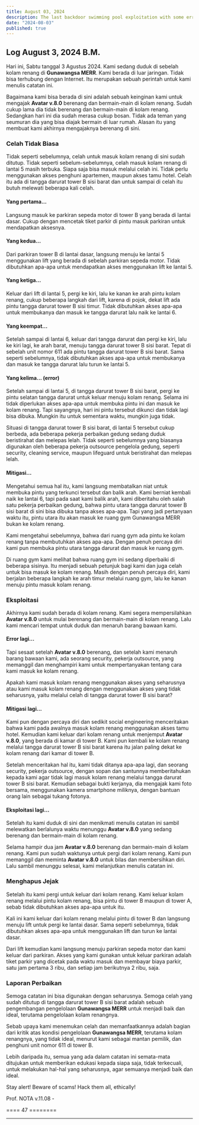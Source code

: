 ```yaml
---
title: August 03, 2024
description: The last backdoor swimming pool exploitation with some errors here and there.
date: "2024-08-03"
published: true
---
```


## Log August 3, 2024 B.M.

Hari ini, Sabtu tanggal 3 Agustus 2024. Kami sedang duduk di sebelah kolam renang di **Gunawangsa MERR**. Kami berada di luar jaringan. Tidak bisa terhubung dengan Internet. Itu merupakan sebuah perintah untuk kami menulis catatan ini.

Bagaimana kami bisa berada di sini adalah sebuah keinginan kami untuk mengajak **Avatar v.8.0** berenang dan bermain-main di kolam renang. Sudah cukup lama dia tidak berenang dan bermain-main di kolam renang. Sedangkan hari ini dia sudah merasa cukup bosan. Tidak ada teman yang seumuran dia yang bisa diajak bermain di luar rumah. Alasan itu yang membuat kami akhirnya mengajaknya berenang di sini.

### Celah Tidak Biasa

Tidak seperti sebelumnya, celah untuk masuk kolam renang di sini sudah ditutup. Tidak seperti sebelum-sebelumnya, celah masuk kolam renang di lantai 5 masih terbuka. Siapa saja bisa masuk melalui celah ini. Tidak perlu menggunakan akses penghuni apartemen, maupun akses tamu hotel. Celah itu ada di tangga darurat tower B sisi barat dan untuk sampai di celah itu butuh melewati beberapa kali celah.

#### Yang pertama...

Langsung masuk ke parkiran sepeda motor di tower B yang berada di lantai dasar. Cukup dengan mencetak tiket parkir di pintu masuk parkiran untuk mendapatkan aksesnya.

#### Yang kedua...

Dari parkiran tower B di lantai dasar, langsung menuju ke lantai 5 menggunakan lift yang berada di sebelah parkiran sepeda motor. Tidak dibutuhkan apa-apa untuk mendapatkan akses menggunakan lift ke lantai 5.

#### Yang ketiga...

Keluar dari lift di lantai 5, pergi ke kiri, lalu ke kanan ke arah pintu kolam renang, cukup beberapa langkah dari lift, karena di pojok, dekat lift ada pintu tangga darurat tower B sisi timur. Tidak dibutuhkan akses apa-apa untuk membukanya dan masuk ke tangga darurat lalu naik ke lantai 6.

#### Yang keempat...

Setelah sampai di lantai 6, keluar dari tangga darurat dan pergi ke kiri, lalu ke kiri lagi, ke arah barat, menuju tangga darurat tower B sisi barat. Tepat di sebelah unit nomor 611 ada pintu tangga darurat tower B sisi barat. Sama seperti sebelumnya, tidak dibutuhkan akses apa-apa untuk membukanya dan masuk ke tangga darurat lalu turun ke lantai 5.

#### Yang kelima... (error)

Setelah sampai di lantai 5, di tangga darurat tower B sisi barat, pergi ke pintu selatan tangga darurat untuk keluar menuju kolam renang. Selama ini tidak diperlukan akses apa-apa untuk membuka pintu ini dan masuk ke kolam renang. Tapi sayangnya, hari ini pintu tersebut dikunci dan tidak lagi bisa dibuka. Mungkin itu untuk sementara waktu, mungkin juga tidak.

Situasi di tangga darurat tower B sisi barat, di lantai 5 tersebut cukup berbeda, ada beberapa pekerja perbaikan gedung sedang duduk beristirahat dan melepas lelah. Tidak seperti sebelumnya yang biasanya digunakan oleh beberapa pekerja outsource pengelola gedung, seperti security, cleaning service, maupun lifeguard untuk beristirahat dan melepas lelah.

#### Mitigasi...

Mengetahui semua hal itu, kami langsung membatalkan niat untuk membuka pintu yang terkunci tersebut dan balik arah. Kami berniat kembali naik ke lantai 6, tapi pada saat kami balik arah, kami diberitahu oleh salah satu pekerja perbaikan gedung, bahwa pintu utara tangga darurat tower B sisi barat di sini bisa dibuka tanpa akses apa-apa. Tapi yang jadi pertanyaan waktu itu, pintu utara itu akan masuk ke ruang gym Gunawangsa MERR bukan ke kolam renang.

Kami mengetahui sebelumnya, bahwa dari ruang gym ada pintu ke kolam renang tanpa membutuhkan akses apa-apa. Dengan penuh percaya diri kami pun membuka pintu utara tangga darurat dan masuk ke ruang gym.

Di ruang gym kami melihat bahwa ruang gym ini sedang diperbaiki di beberapa sisinya. Itu menjadi sebuah petunjuk bagi kami dan juga celah untuk bisa masuk ke kolam renang. Masih dengan penuh percaya diri, kami berjalan beberapa langkah ke arah timur melalui ruang gym, lalu ke kanan menuju pintu masuk kolam renang.

### Eksploitasi

Akhirnya kami sudah berada di kolam renang. Kami segera mempersilahkan **Avatar v.8.0** untuk mulai berenang dan bermain-main di kolam renang. Lalu kami mencari tempat untuk duduk dan menaruh barang bawaan kami.

#### Error lagi...

Tapi sesaat setelah **Avatar v.8.0** berenang, dan setelah kami menaruh barang bawaan kami, ada seorang security, pekerja outsource, yang memanggil dan menghampiri kami untuk mempertanyakan tentang cara kami masuk ke kolam renang.

Apakah kami masuk kolam renang menggunakan akses yang seharusnya atau kami masuk kolam renang dengan menggunakan akses yang tidak seharusnya, yaitu melalui celah di tangga darurat tower B sisi barat?

#### Mitigasi lagi...

Kami pun dengan percaya diri dan sedikit social engineering menceritakan bahwa kami pada awalnya masuk kolam renang menggunakan akses tamu hotel. Kemudian kami keluar dari kolam renang untuk menjemput **Avatar v.8.0**, yang berada di kamar di tower B. Kami pun kembali ke kolam renang melalui tangga darurat tower B sisi barat karena itu jalan paling dekat ke kolam renang dari kamar di tower B.

Setelah menceritakan hal itu, kami tidak ditanya apa-apa lagi, dan seorang security, pekerja outsource, dengan sopan dan santunnya memberitahukan kepada kami agar tidak lagi masuk kolam renang melalui tangga darurat tower B sisi barat. Kemudian sebagai bukti kerjanya, dia mengajak kami foto bersama, menggunakan kamera smartphone miliknya, dengan bantuan orang lain sebagai tukang fotonya.

#### Eksploitasi lagi...

Setelah itu kami duduk di sini dan menikmati menulis catatan ini sambil melewatkan berlalunya waktu menunggu **Avatar v.8.0** yang sedang berenang dan bermain-main di kolam renang.

Selama hampir dua jam **Avatar v.8.0** berenang dan bermain-main di kolam renang. Kami pun sudah waktunya untuk pergi dari kolam renang. Kami pun memanggil dan meminta **Avatar v.8.0** untuk bilas dan membersihkan diri. Lalu sambil menunggu selesai, kami melanjutkan menulis catatan ini.

### Menghapus Jejak

Setelah itu kami pergi untuk keluar dari kolam renang. Kami keluar kolam renang melalui pintu kolam renang, bisa pintu di tower B maupun di tower A, sebab tidak dibutuhkan akses apa-apa untuk itu.

Kali ini kami keluar dari kolam renang melalui pintu di tower B dan langsung menuju lift untuk pergi ke lantai dasar. Sama seperti sebelumnya, tidak dibutuhkan akses apa-apa untuk menggunakan lift dan turun ke lantai dasar.

Dari lift kemudian kami langsung menuju parkiran sepeda motor dan kami keluar dari parkiran. Akses yang kami gunakan untuk keluar parkiran adalah tiket parkir yang dicetak pada waktu masuk dan membayar biaya parkir, satu jam pertama 3 ribu, dan setiap jam berikutnya 2 ribu, saja.

### Laporan Perbaikan

Semoga catatan ini bisa digunakan dengan seharusnya. Semoga celah yang sudah ditutup di tangga darurat tower B sisi barat adalah sebuah pengembangan pengelolaan **Gunawangsa MERR** untuk menjadi baik dan ideal, terutama pengelolaan kolam renangnya.

Sebab upaya kami menemukan celah dan memanfaatkannya adalah bagian dari kritik atas kondisi pengelolaan **Gunawangsa MERR**, terutama kolam renangnya, yang tidak ideal, menurut kami sebagai mantan pemilik, dan penghuni unit nomor 611 di tower B.

Lebih daripada itu, semua yang ada dalam catatan ini semata-mata ditujukan untuk memberikan edukasi kepada siapa saja, tidak terkecuali, untuk melakukan hal-hal yang seharusnya, agar semuanya menjadi baik dan ideal.

Stay alert!
Beware of scams!
Hack them all, ethically!

Prof. NOTA v.11.08 -

==== 47 ========

---
